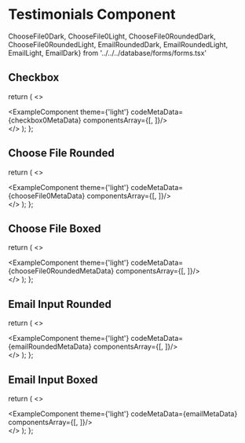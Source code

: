 # Testimonials Component

ChooseFile0Dark, ChooseFile0Light, 
ChooseFile0RoundedDark, ChooseFile0RoundedLight,
EmailRoundedDark, EmailRoundedLight,
EmailLight, EmailDark} from '../../../database/forms/forms.tsx'


## Checkbox 

  return (
    <>
    <div className='mb-20'>
        <ExampleComponent theme={'light'} codeMetaData={checkbox0MetaData} componentsArray={[<Checkbox0Dark />, <Checkbox0Light/>]}/>
    </div>
    </>
  );
};

<Checkbox0/>

## Choose File Rounded

  return (
    <>
    <div className='mb-20'>
        <ExampleComponent theme={'light'} codeMetaData={chooseFile0MetaData} componentsArray={[<ChooseFile0Dark />, <ChooseFile0Light/>]}/>
    </div>
    </>
  );
};

<ChooseFile0/>

## Choose File Boxed

  return (
    <>
    <div className='mb-20'>
        <ExampleComponent theme={'light'} codeMetaData={chooseFile0RoundedMetaData} componentsArray={[<ChooseFile0RoundedDark />, <ChooseFile0RoundedLight/>]}/>
    </div>
    </>
  );
};

<ChooseFile0Rounded/>

## Email Input Rounded

  return (
    <>
    <div className='mb-20'>
        <ExampleComponent theme={'light'} codeMetaData={emailRoundedMetaData} componentsArray={[<EmailRoundedDark />, <EmailRoundedLight/>]}/>
    </div>
    </>
  );
};

<EmailRounded/>

## Email Input Boxed

  return (
    <>
    <div className='mb-20'>
        <ExampleComponent theme={'light'} codeMetaData={emailMetaData} componentsArray={[<EmailDark />, <EmailLight/>]}/>
    </div>
    </>
  );
};

<Email/>